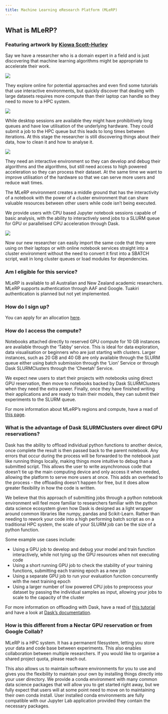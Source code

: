```yaml
---
title: Machine Learning eResearch Platform (MLeRP)
---
```

## What is MLeRP?
### Featuring artwork by [Kiowa Scott-Hurley](https://kiowa-scott-hurley.github.io/tea-tech-and-trials/)

Say we have a researcher who is a domain expert in a field and is just discovering that machine learning algorithms might be appropriate to accelerate their work. 

![](./images/before-after.png)

::: {layout-ncol=2 layout-valign="center"}

They explore online for potential approaches and even find some tutorials that use interactive environments, but quickly discover that dealing with large datasets requires more compute than their laptop can handle so they need to move to a HPC system. 

![](./images/notebook-cat.png)

:::

While desktop sessions are available they might have prohibitively long queues and have low utilisation of the underlying hardware. They could submit a job to the HPC queue but this leads to long times between iterations. At this stage the researcher is still discovering things about their data, how to clean it and how to analyse it. 

![](./images/hpc-cat.png)

They need an interactive environment so they can develop and debug their algorithms and the algorithms, but still need access to high powered acceleration so they can process their dataset. At the same time we want to improve utilisation of the hardware so that we can serve more users and reduce wait times.

The MLeRP environment creates a middle ground that has the interactivity of a notebook with the power of a cluster environment that can share valuable resources between other users while code isn’t being executed.

We provide users with CPU based Jupyter notebook sessions capable of basic analysis, with the ability to interactively send jobs to a SLURM queue for GPU or parallelised CPU acceleration through Dask.

![](./images/mlerp-panels.png)

Now our new researcher can easily import the same code that they were using on their laptops or with online notebook services straight into a cluster environment without the need to convert it first into a SBATCH script, wait in long cluster queues or load modules for dependencies. 

### Am I eligible for this service?
MLeRP is available to all Australian and New Zealand academic researchers. MLeRP supports authentication through AAF and Google. Tuakiri authentication is planned but not yet implemented.

### How do I sign up?
You can apply for an allocation [here](https://forms.gle/HuPk8ckmptq2LCaR7).

### How do I access the compute?
Notebooks attached directly to reserved GPU compute for 10 GB instances are available through the 'Tabby' service. This is ideal for data exploration, data visualisation or beginners who are just starting with clusters. Larger instances, such as 20 GB and 40 GB are only available through the SLURM queue either using batch submission through the 'Lion' Service or through Dask SLURMClusters through the 'Cheetah' Service.

We expect new users to start their projects with notebooks using direct GPU reservation, then move to notebooks backed by Dask SLURMClusters when they need the extra power. Finally, once they have finished writing their applications and are ready to train their models, they can submit their experiments to the SLURM queue.

For more information about MLeRP's regions and compute, have a read of [this page](/hardware.qmd).

### What is the advantage of Dask SLURMClusters over direct GPU reservations?
Dask has the ability to offload individual python functions to another device, once complete the result is then passed back to the parent notebook. Any errors that occur during the process will be forwarded to the notebook just like running things locally, making things more intuitive to debug than a submitted script. This allows the user to write asynchronous code that doesn't tie up the main computing device and only access it when needed, allowing the platform to serve more users at once. This adds an overhead to the process - the offloading doesn't happen for free, but it does allow greater flexibility in how the code is written.

We believe that this approach of submitting jobs through a python notebook environment will feel more familiar to researchers familiar with the python data science ecosystem given how Dask is designed as a light wrapper around common libraries like numpy, pandas and Scikit-Learn. Rather than needing to rework your code into a high performing batch script as on a traditional HPC system, the scale of your SLURM job can be the size of a python function.

Some example use cases include:

- Using a GPU job to develop and debug your model and train function interactively, while not tying up the GPU resources when not executing code
- Using a short running GPU job to check the stability of your training functions, submitting each training epoch as a new job
- Using a separate GPU job to run your evaluation function concurrently with the next training epoch
- Using a larger number of low powered CPU jobs to preprocess your dataset by passing the individual samples as input, allowing your jobs to scale to the capacity of the cluster

For more information on offloading with Dask, have a read of [this tutorial](/tutorials/2_dask_offloading.ipynb) and have a look at [Dask's documentation](https://docs.dask.org/en/stable/).

### How is this different from a Nectar GPU reservation or from Google Collab?
MLeRP is a HPC system. It has a permanent filesystem, letting you store your data and code base between experiments. This also enables collaboration between multiple researchers. If you would like to organise a shared project quota, please reach out.

This also allows us to maintain software environments for you to use and gives you the flexibility to maintain your own by installing things directly into your user directory. We provide a conda environment with many common data science packages that will allow you to get started right away, but we fully expect that users will at some point need to move on to maintaining their own conda install. User installed conda environments are fully compatible with our Jupyter Lab application provided they contain the necessary packages.